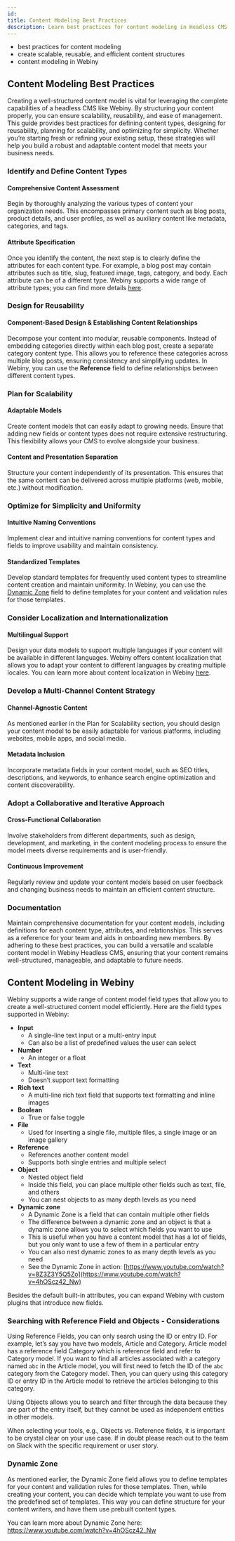 ```yaml
---
id: 
title: Content Modeling Best Practices
description: Learn best practices for content modeling in Headless CMS to create scalable, reusable, and efficient content structures.
---
```



<Alert type="success" title="What you will learn">

- best practices for content modeling 
- create scalable, reusable, and efficient content structures
- content modeling in Webiny

</Alert>

## Content Modeling Best Practices

Creating a well-structured content model is vital for leveraging the complete capabilities of a headless CMS like Webiny. By structuring your content properly, you can ensure scalability, reusability, and ease of management. This guide provides best practices for defining content types, designing for reusability, planning for scalability, and optimizing for simplicity. Whether you’re starting fresh or refining your existing setup, these strategies will help you build a robust and adaptable content model that meets your business needs.

### Identify and Define Content Types
#### Comprehensive Content Assessment
Begin by thoroughly analyzing the various types of content your organization needs. This encompasses primary content such as blog posts, product details, and user profiles, as well as auxiliary content like metadata, categories, and tags.

#### Attribute Specification
Once you identify the content, the next step is to clearly define the attributes for each content type. For example, a blog post may contain attributes such as title, slug, featured image, tags, category, and body. Each attribute can be of a different type. Webiny supports a wide range of attribute types; you can find more details [here](#content-modeling-in-webiny).

### Design for Reusability

#### Component-Based Design & Establishing Content Relationships
Decompose your content into modular, reusable components. Instead of embedding categories directly within each blog post, create a separate category content type. This allows you to reference these categories across multiple blog posts, ensuring consistency and simplifying updates. In Webiny, you can use the **Reference** field to define relationships between different content types.

### Plan for Scalability

#### Adaptable Models
Create content models that can easily adapt to growing needs. Ensure that adding new fields or content types does not require extensive restructuring. This flexibility allows your CMS to evolve alongside your business.

#### Content and Presentation Separation
Structure your content independently of its presentation. This ensures that the same content can be delivered across multiple platforms (web, mobile, etc.) without modification.

### Optimize for Simplicity and Uniformity

#### Intuitive Naming Conventions
Implement clear and intuitive naming conventions for content types and fields to improve usability and maintain consistency.

#### Standardized Templates
Develop standard templates for frequently used content types to streamline content creation and maintain uniformity. In Webiny, you can use the [Dynamic Zone](#dynamic-zone) field to define templates for your content and validation rules for those templates.

### Consider Localization and Internationalization
#### Multilingual Support
Design your data models to support multiple languages if your content will be available in different languages. Webiny offers content localization that allows you to adapt your content to different languages by creating multiple locales. You can learn more about content localization in Webiny [here](/docs/{version}/user-guides/headless-cms/advanced/content-localization).

### Develop a Multi-Channel Content Strategy

#### Channel-Agnostic Content
As mentioned earlier in the Plan for Scalability section, you should design your content model to be easily adaptable for various platforms, including websites, mobile apps, and social media.

#### Metadata Inclusion
Incorporate metadata fields in your content model, such as SEO titles, descriptions, and keywords, to enhance search engine optimization and content discoverability.

### Adopt a Collaborative and Iterative Approach

#### Cross-Functional Collaboration
Involve stakeholders from different departments, such as design, development, and marketing, in the content modeling process to ensure the model meets diverse requirements and is user-friendly.

#### Continuous Improvement
Regularly review and update your content models based on user feedback and changing business needs to maintain an efficient content structure.

### Documentation
Maintain comprehensive documentation for your content models, including definitions for each content type, attributes, and relationships. This serves as a reference for your team and aids in onboarding new members.
By adhering to these best practices, you can build a versatile and scalable content model in Webiny Headless CMS, ensuring that your content remains well-structured, manageable, and adaptable to future needs.

## Content Modeling in Webiny
Webiny supports a wide range of content model field types that allow you to create a well-structured content model efficiently. Here are the field types supported in Webiny:

- **Input**
  - A single-line text input or a multi-entry input
  - Can also be a list of predefined values the user can select
- **Number**
  - An integer or a float
- **Text**
  - Multi-line text
  - Doesn’t support text formatting
- **Rich text**
  - A multi-line rich text field that supports text formatting and inline images
- **Boolean**
  - True or false toggle
- **File**
  - Used for inserting a single file, multiple files, a single image or an image gallery
- **Reference**
  - References another content model
  - Supports both single entries and multiple select
- **Object**
  - Nested object field
  - Inside this field, you can place multiple other fields such as text, file, and others
  - You can nest objects to as many depth levels as you need
- **Dynamic zone**
  - A Dynamic Zone is a field that can contain multiple other fields
  - The difference between a dynamic zone and an object is that a dynamic zone allows you to select which fields you want to use
  - This is useful when you have a content model that has a lot of fields, but you only want to use a few of them in a particular entry
  - You can also nest dynamic zones to as many depth levels as you need
  - See the Dynamic Zone in action: [https://www.youtube.com/watch?v=8Z3Z3Y5Q5Zo](https://www.youtube.com/watch?v=4hOScz42_Nw)

Besides the default built-in attributes, you can expand Webiny with custom plugins that introduce new fields.

### Searching with Reference Field and Objects - Considerations
Using Reference Fields, you can only search using the ID or entry ID. For example, let’s say you have two models, Article and Category. Article model has a reference field Category which is reference field and refer to Category model. 
If you want to find all articles associated with a category named `abc` in the Article model, you will first need to fetch the ID of the `abc` category from the Category model. Then, you can query using this category ID or entry ID in the Article model to retrieve the articles belonging to this category.

Using Objects allows you to search and filter through the data because they are part of the entry itself, but they cannot be used as independent entities in other models.

When selecting your tools, e.g., Objects vs. Reference fields, it is important to be crystal clear on your use case. If in doubt please reach out to the team on Slack with the specific requirement or user story.

### Dynamic Zone
As mentioned earlier, the Dynamic Zone field allows you to define templates for your content and validation rules for those templates. Then, while creating your content, you can decide which template you want to use from the predefined set of templates. This way you can define structure for your content writers, and have them use prebuilt content types.

You can learn more about Dynamic Zone here: https://www.youtube.com/watch?v=4hOScz42_Nw

